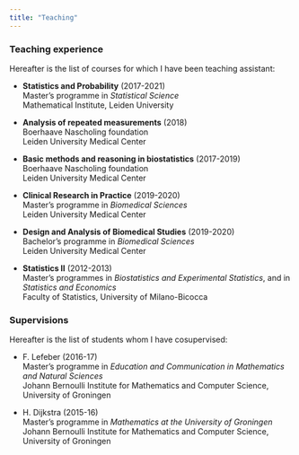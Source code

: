 ---
title: "Teaching"
---

### Teaching experience

Hereafter is the list of courses for which I have been teaching assistant:

* **Statistics and Probability** (2017-2021)  
Master's programme in *Statistical Science*  
Mathematical Institute, Leiden University

* **Analysis of repeated measurements** (2018)  
Boerhaave Nascholing foundation  
Leiden University Medical Center

* **Basic methods and reasoning in biostatistics** (2017-2019)  
Boerhaave Nascholing foundation  
Leiden University Medical Center

* **Clinical Research in Practice** (2019-2020)  
Master's programme in *Biomedical Sciences*  
Leiden University Medical Center

* **Design and Analysis of Biomedical Studies** (2019-2020)  
Bachelor's programme in *Biomedical Sciences*  
Leiden University Medical Center

* **Statistics II** (2012-2013)  
Master's programmes in *Biostatistics and Experimental Statistics*, and in *Statistics and Economics*  
Faculty of Statistics, University of Milano-Bicocca

### Supervisions

Hereafter is the list of students whom I have cosupervised:

* F. Lefeber (2016-17)  
Master's programme in *Education and Communication in Mathematics and Natural Sciences*  
Johann Bernoulli Institute for Mathematics and Computer Science, University of Groningen

* H. Dijkstra (2015-16)  
Master's programme in *Mathematics at the University of Groningen*  
Johann Bernoulli Institute for Mathematics and Computer Science, University of Groningen
